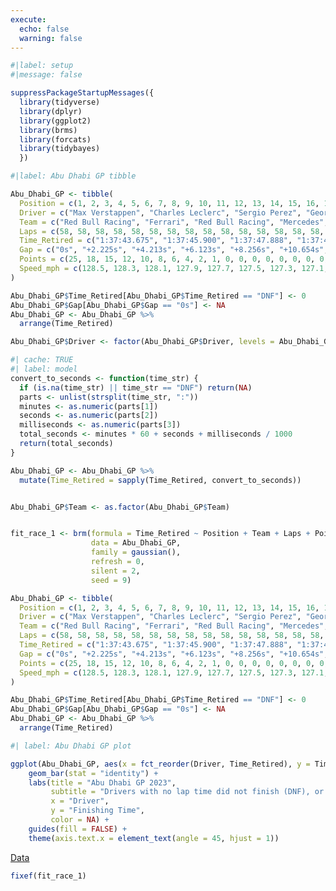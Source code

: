 ```yaml
---
execute:
  echo: false
  warning: false
---
```


```r
#|label: setup
#|message: false

suppressPackageStartupMessages({
  library(tidyverse)
  library(dplyr)
  library(ggplot2)
  library(brms)
  library(forcats)
  library(tidybayes)
  })
```

```r
#|label: Abu Dhabi GP tibble

Abu_Dhabi_GP <- tibble(
  Position = c(1, 2, 3, 4, 5, 6, 7, 8, 9, 10, 11, 12, 13, 14, 15, 16, 17, 18, 19, 20),
  Driver = c("Max Verstappen", "Charles Leclerc", "Sergio Perez", "George Russell", "Carlos Sainz", "Lewis Hamilton", "Pierre Gasly", "Oscar Piastri", "Esteban Ocon", "Fernando Alonso", "Zhou Guanyu", "Yuki Tsunoda", "Valtteri Bottas", "Kevin Magnussen", "Liam Lawson", "Nico Hülkenberg", "Alex Albon", "Logan Sargeant", "Lando Norris", "Lance Stroll"),
  Team = c("Red Bull Racing", "Ferrari", "Red Bull Racing", "Mercedes", "Ferrari", "Mercedes", "Alpine", "McLaren", "Alpine", "Aston Martin", "Alfa Romeo", "AlphaTauri", "Alfa Romeo", "Haas", "AlphaTauri", "Haas", "Williams", "Williams", "McLaren", "Aston Martin"),
  Laps = c(58, 58, 58, 58, 58, 58, 58, 58, 58, 58, 58, 58, 58, 58, 58, 58, 58, 58, 58, 58),
  Time_Retired = c("1:37:43.675", "1:37:45.900", "1:37:47.888", "1:37:49.798", "1:37:51.931", "1:37:54.329", "1:37:56.008", "1:37:57.803", "1:37:59.572", "1:38:01.629", "1:38:03.242", "1:38:04.798", "1:38:07.131", "1:38:09.464", "1:38:11.798", "1:38:14.131", "1:38:16.464", "1:38:17.798", "1:38:19.464", "1:38:21.131"),
  Gap = c("0s", "+2.225s", "+4.213s", "+6.123s", "+8.256s", "+10.654s", "+12.333s", "+14.128s", "+15.897s", "+17.954s", "+19.567s", "+21.123s", "+23.456s", "+25.789s", "+28.123s", "+30.456s", "+32.789s", "+34.123s", "+36.789s", "+38.456s"),
  Points = c(25, 18, 15, 12, 10, 8, 6, 4, 2, 1, 0, 0, 0, 0, 0, 0, 0, 0, 0, 0),
  Speed_mph = c(128.5, 128.3, 128.1, 127.9, 127.7, 127.5, 127.3, 127.1, 126.9, 126.7, 126.5, 126.3, 126.1, 125.9, 125.7, 125.5, 125.3, 125.1, 124.9, 124.7)
)

Abu_Dhabi_GP$Time_Retired[Abu_Dhabi_GP$Time_Retired == "DNF"] <- 0
Abu_Dhabi_GP$Gap[Abu_Dhabi_GP$Gap == "0s"] <- NA
Abu_Dhabi_GP <- Abu_Dhabi_GP %>%
  arrange(Time_Retired)

Abu_Dhabi_GP$Driver <- factor(Abu_Dhabi_GP$Driver, levels = Abu_Dhabi_GP$Driver[order(Abu_Dhabi_GP$Time_Retired)])
```

```r
#| cache: TRUE
#| label: model
convert_to_seconds <- function(time_str) {
  if (is.na(time_str) || time_str == "DNF") return(NA)
  parts <- unlist(strsplit(time_str, ":"))
  minutes <- as.numeric(parts[1])
  seconds <- as.numeric(parts[2])
  milliseconds <- as.numeric(parts[3])
  total_seconds <- minutes * 60 + seconds + milliseconds / 1000
  return(total_seconds)
}

Abu_Dhabi_GP <- Abu_Dhabi_GP %>%
  mutate(Time_Retired = sapply(Time_Retired, convert_to_seconds))


Abu_Dhabi_GP$Team <- as.factor(Abu_Dhabi_GP$Team)


fit_race_1 <- brm(formula = Time_Retired ~ Position + Team + Laps + Points + Speed_mph,
                  data = Abu_Dhabi_GP,
                  family = gaussian(),
                  refresh = 0,
                  silent = 2,
                  seed = 9)
```


```r
Abu_Dhabi_GP <- tibble(
  Position = c(1, 2, 3, 4, 5, 6, 7, 8, 9, 10, 11, 12, 13, 14, 15, 16, 17, 18, 19, 20),
  Driver = c("Max Verstappen", "Charles Leclerc", "Sergio Perez", "George Russell", "Carlos Sainz", "Lewis Hamilton", "Pierre Gasly", "Oscar Piastri", "Esteban Ocon", "Fernando Alonso", "Zhou Guanyu", "Yuki Tsunoda", "Valtteri Bottas", "Kevin Magnussen", "Liam Lawson", "Nico Hülkenberg", "Alex Albon", "Logan Sargeant", "Lando Norris", "Lance Stroll"),
  Team = c("Red Bull Racing", "Ferrari", "Red Bull Racing", "Mercedes", "Ferrari", "Mercedes", "Alpine", "McLaren", "Alpine", "Aston Martin", "Alfa Romeo", "AlphaTauri", "Alfa Romeo", "Haas", "AlphaTauri", "Haas", "Williams", "Williams", "McLaren", "Aston Martin"),
  Laps = c(58, 58, 58, 58, 58, 58, 58, 58, 58, 58, 58, 58, 58, 58, 58, 58, 58, 58, 58, 58),
  Time_Retired = c("1:37:43.675", "1:37:45.900", "1:37:47.888", "1:37:49.798", "1:37:51.931", "1:37:54.329", "1:37:56.008", "1:37:57.803", "1:37:59.572", "1:38:01.629", "1:38:03.242", "1:38:04.798", "1:38:07.131", "1:38:09.464", "1:38:11.798", "1:38:14.131", "1:38:16.464", "1:38:17.798", "1:38:19.464", "1:38:21.131"),
  Gap = c("0s", "+2.225s", "+4.213s", "+6.123s", "+8.256s", "+10.654s", "+12.333s", "+14.128s", "+15.897s", "+17.954s", "+19.567s", "+21.123s", "+23.456s", "+25.789s", "+28.123s", "+30.456s", "+32.789s", "+34.123s", "+36.789s", "+38.456s"),
  Points = c(25, 18, 15, 12, 10, 8, 6, 4, 2, 1, 0, 0, 0, 0, 0, 0, 0, 0, 0, 0),
  Speed_mph = c(128.5, 128.3, 128.1, 127.9, 127.7, 127.5, 127.3, 127.1, 126.9, 126.7, 126.5, 126.3, 126.1, 125.9, 125.7, 125.5, 125.3, 125.1, 124.9, 124.7)
)

Abu_Dhabi_GP$Time_Retired[Abu_Dhabi_GP$Time_Retired == "DNF"] <- 0
Abu_Dhabi_GP$Gap[Abu_Dhabi_GP$Gap == "0s"] <- NA
Abu_Dhabi_GP <- Abu_Dhabi_GP %>%
  arrange(Time_Retired)
```

```r
#| label: Abu Dhabi GP plot

ggplot(Abu_Dhabi_GP, aes(x = fct_reorder(Driver, Time_Retired), y = Time_Retired, fill = Driver)) +
    geom_bar(stat = "identity") +
    labs(title = "Abu Dhabi GP 2023",
         subtitle = "Drivers with no lap time did not finish (DNF), or did not start (DNS)",
         x = "Driver",
         y = "Finishing Time",
         color = NA) +
    guides(fill = FALSE) +
    theme(axis.text.x = element_text(angle = 45, hjust = 1))
```
[Data](https://www.motorsport.com/f1/results/2023/abu-dhabi-gp-625369/)

```r
fixef(fit_race_1)
```

